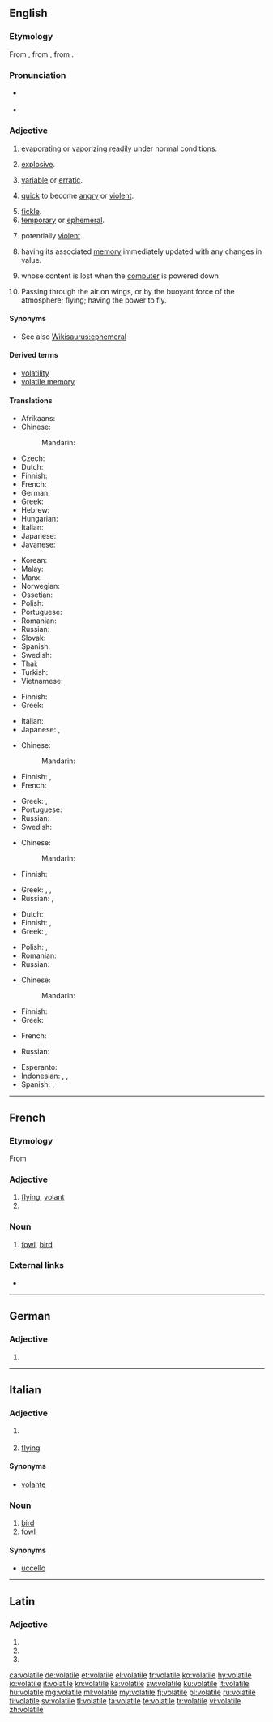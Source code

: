 ==English==
{{wikipedia}}

===Etymology===
From {{etyl|frm|en}} {{term|volatile|lang=frm}}, from {{etyl|la|en}} {{term|volātilis||flying; swift; temporary; volatile|lang=la}}, from {{term|volō||I fly|lang=la}}.

===Pronunciation===
* {{a|US}} {{IPA|/ˈvɑl.ə.tl/|/ˈvɑl.əˌtaɪ.əl/|lang=en}}
* {{a|UK}} {{IPA|/ˈvɒl.əˌtaɪ.(ə)l/|lang=en}}

===Adjective===
{{en-adj}}

# {{context|physics|lang=en}} [[evaporating]] or [[vaporizing]] [[readily]] under normal conditions.
# {{context|of a substance|informal|lang=en}} [[explosive]].
# {{context|of a price etc|lang=en}} [[variable]] or [[erratic]].
# {{context|of a person|lang=en}} [[quick]] to become [[angry]] or [[violent]].
# [[fickle]].
# [[temporary]] or [[ephemeral]].
# {{context|of a situation|lang=en}} potentially [[violent]].
# {{context|computing|of a variable|lang=en}} having its associated [[memory]] immediately updated with any changes in value.
# {{context|computing|of memory|lang=en}} whose content is lost when the [[computer]] is powered down
# {{context|obsolete|lang=en}} Passing through the air on wings, or by the buoyant force of the atmosphere; flying; having the power to fly.

====Synonyms====
* See also [[Wikisaurus:ephemeral]]

====Derived terms====
* [[volatility]]
* [[volatile memory]]

====Translations====
{{trans-top|evaporating or vaporizing readily under normal conditions}}
* Afrikaans: {{t|af|vlugtig}}
* Chinese:
*: Mandarin: {{zh-ts|易揮發的|易挥发的}}
* Czech: {{t|cs|prchavý|m}}
* Dutch: {{t+|nl|vluchtig}}
* Finnish: {{t+|fi|haihtuva}}
* French: {{t+|fr|volatil}}
* German: {{t+|de|volatil}}
* Greek: {{t+|el|πτητικός|m|tr=ptitikós}}
* Hebrew: {{t+|he|נדיף|m|tr=nadif|sc=Hebr}}
* Hungarian: {{t+|hu|illékony}}
* Italian: {{t|it|volatile}}
* Japanese: {{t|ja|揮発性|tr=きはつせい, kihatsusei}}
* Javanese: {{t-needed|jv}}
{{trans-mid}}
* Korean: {{t|ko|휘발성의|tr=hwibalseong-ui}}
* Malay: {{t|ms|meruap}}
* Manx: {{t|gv|so-ghaalagh}}
* Norwegian: {{t|no|flyktig}}
* Ossetian: {{t|os|сысгæ|sc=Cyrl}}
* Polish: {{t+|pl|ulotny|m}}
* Portuguese: {{t+|pt|volátil}}
* Romanian: {{t+|ro|volatil|m}}
* Russian: {{t+|ru|летучий|tr=letúčij}}
* Slovak: {{t|sk|prchavý|m}}
* Spanish: {{t|es|volátil}}
* Swedish: {{t+|sv|flyktig}}
* Thai: {{t|th|ลบเลือนได้|tr=lópleuandâi}}
* Turkish: {{t+|tr|uçucu}}
* Vietnamese: {{t-needed|vi}}
{{trans-bottom}}

{{trans-top|(informal) explosive}}
* Finnish: {{t|fi|räjähdysherkkä}}
* Greek: {{t+|el|εκρηκτικός|m|tr=ekriktikós}}
{{trans-mid}}
* Italian: {{t|it|volatile}}
* Japanese: {{t|ja|発破|tr=happa}}, {{qualifier|formal}} {{t+|ja|爆弾|tr=bakudan}}
{{trans-bottom}}

{{trans-top|(of a price etc) variable or erratic}}
* Chinese:
*: Mandarin: {{zh-ts|動蕩不定的|动荡不定的}}
* Finnish: {{t|fi|vaihteleva}}, {{t|fi|volatiili}}
* French: {{t+|fr|volatil}}
{{trans-mid}}
* Greek: {{t+|el|ευμετάβλητος|m|tr=efmetávlitos}}, {{t+|el|ρευστός|m|tr=refstós}}
* Portuguese: {{t+|pt|instável}}
* Russian: {{t+|ru|изменчивый|tr=izménčivyj}}
* Swedish: {{t|sv|volatil}}
{{trans-bottom}}

{{trans-top|fickle}}
* Chinese:
*: Mandarin: {{zh-ts|易變的|易变的}}
* Finnish: {{t|fi|häilyväinen}}
{{trans-mid}}
* Greek: {{t+|el|ευμετάβλητος|m|tr=efmetávlitos}}, {{t+|el|επιπόλαιος|m|tr=epipólaios}}, {{t+|el|άστατος|m|tr=ástatos}}
* Russian: {{t+|ru|непостоянный|tr=nepostojánnyj}}, {{t+|ru|изменчивый|tr=izménčivyj|sc=Cyrl}}
{{trans-bottom}}

{{trans-top|temporary or ephemeral}}
* Dutch: {{t+|nl|tijdelijk}}
* Finnish: {{t|fi|häilyväinen}}, {{t|fi|lyhytkestoinen}}
* Greek: {{t+|el|προσωρινός|m|tr=prosorinós}}, {{t+|el|εφήμερος|m|tr=efímeros}}
{{trans-mid}}
* Polish: {{t+|pl|ulotny|m}}, {{t|pl|nieuchwytny|m}}
* Romanian: {{t+|ro|efemer|m}}
* Russian: {{t+|ru|летучий|tr=letúčij}}
{{trans-bottom}}

{{trans-top|(of a situation) potentially violent}}
* Chinese:
*: Mandarin: {{zh-ts||易怒的}}
{{trans-mid}}
* Finnish: {{t|fi|epävakaa}}
* Greek: {{t+|el|εκρηκτικός|m|tr=ekriktikós}}
{{trans-bottom}}

{{trans-top|(computing, of memory) whose content is lost when the computer is powered down}}
* French: {{t+|fr|volatil}}
{{trans-mid}}
* Russian: {{t|ru|энергозависимый|tr=|sc=Cyrl}}
{{trans-bottom}}

{{checktrans-top}}
* Esperanto: {{t-check|eo|ekflama}}
* Indonesian: {{t-check|id|[[mudah]] [[uap|menguap]]}}, {{t-check|id|[[mudah]] [[ubah|berubah]]}}, {{t+check|id|rentan}} <!-- first two entries had only the second word linked; use {{t}} if these are idiomatic -->
* Spanish: {{t-check|es|volátil}}, {{t-check|es|inestible}}
{{trans-bottom}}

----

==French==

===Etymology===
From {{etyl|la|fr}} {{term|volatilis||flying|lang=la}}

===Adjective===
{{fr-adj|mf}}

# [[flying]], [[volant]]
# {{feminine of|volatil|lang=fr}}

===Noun===
{{fr-noun|m}}

# [[fowl]], [[bird]]

===External links===
* {{R:TLFi}}

----

==German==

===Adjective===
{{head|de|adjective form}}

# {{inflected form of|volatil|lang=de}}

----

==Italian==

===Adjective===
{{it-adj|volatil|e|i}}

# {{context|chemistry|physics|lang=it}} {{l|en|volatile}}
# [[flying]]

====Synonyms====
* {{sense|flying}} [[volante]]

===Noun===
{{it-noun|m}}

# [[bird]]
# [[fowl]]

====Synonyms====
* [[uccello]]

----

==Latin==

===Adjective===
{{la-adj-form|volātile}}

# {{inflection of|volātilis||nom|n|s|lang=la}}
# {{inflection of|volātilis||acc|n|s|lang=la}}
# {{inflection of|volātilis||voc|n|s|lang=la}}

[[ca:volatile]]
[[de:volatile]]
[[et:volatile]]
[[el:volatile]]
[[fr:volatile]]
[[ko:volatile]]
[[hy:volatile]]
[[io:volatile]]
[[it:volatile]]
[[kn:volatile]]
[[ka:volatile]]
[[sw:volatile]]
[[ku:volatile]]
[[lt:volatile]]
[[hu:volatile]]
[[mg:volatile]]
[[ml:volatile]]
[[my:volatile]]
[[fj:volatile]]
[[pl:volatile]]
[[ru:volatile]]
[[fi:volatile]]
[[sv:volatile]]
[[tl:volatile]]
[[ta:volatile]]
[[te:volatile]]
[[tr:volatile]]
[[vi:volatile]]
[[zh:volatile]]